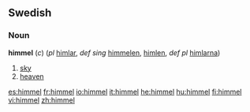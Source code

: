 ==Swedish==
===Noun===
'''himmel''' (''c'') (''pl'' [[himlar]], ''def sing''  [[himmelen]], [[himlen]], ''def pl'' [[himlarna]])

#[[sky]]
#[[heaven]]

[[es:himmel]]
[[fr:himmel]]
[[io:himmel]]
[[it:himmel]]
[[he:himmel]]
[[hu:himmel]]
[[fi:himmel]]
[[vi:himmel]]
[[zh:himmel]]
